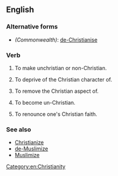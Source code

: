 ==English==

===Alternative forms===
*''(Commonwealth)'': [[de-Christianise]]

===Verb===
{{en-verb|de-Christianiz|es}}

# {{context|transitive|lang=en}} To make unchristian or non-Christian.
# {{context|transitive|lang=en}} To deprive of the Christian character of.
# {{context|transitive|lang=en}} To remove the Christian aspect of.
# {{context|intransitive|lang=en}} To become un-Christian.
# {{context|intransitive|lang=en}} To renounce one's Christian faith.

===See also===
*[[Christianize]]
*[[de-Muslimize]]
*[[Muslimize]]

[[Category:en:Christianity]]